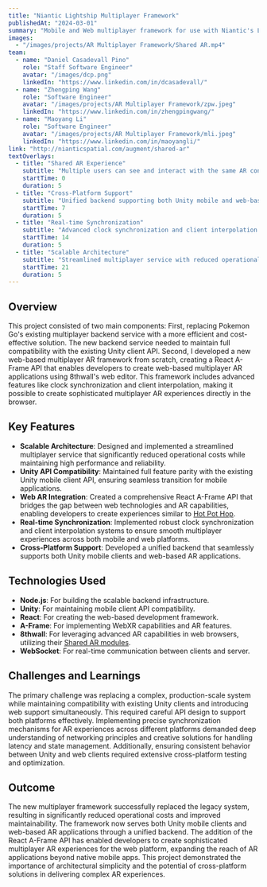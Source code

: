 ```yaml
---
title: "Niantic Lightship Multiplayer Framework"
publishedAt: "2024-03-01"
summary: "Mobile and Web multiplayer framework for use with Niantic's Lightship SDK."
images:
  - "/images/projects/AR Multiplayer Framework/Shared AR.mp4"
team:
  - name: "Daniel Casadevall Pino"
    role: "Staff Software Engineer"
    avatar: "/images/dcp.png"
    linkedIn: "https://www.linkedin.com/in/dcasadevall/"
  - name: "Zhengping Wang"
    role: "Software Engineer"
    avatar: "/images/projects/AR Multiplayer Framework/zpw.jpeg"
    linkedIn: "https://www.linkedin.com/in/zhengpingwang/"
  - name: "Maoyang Li"
    role: "Software Engineer"
    avatar: "/images/projects/AR Multiplayer Framework/mli.jpeg"
    linkedIn: "https://www.linkedin.com/in/maoyangli/"
link: "http://nianticspatial.com/augment/shared-ar"
textOverlays:
  - title: "Shared AR Experience"
    subtitle: "Multiple users can see and interact with the same AR content"
    startTime: 0
    duration: 5
  - title: "Cross-Platform Support"
    subtitle: "Unified backend supporting both Unity mobile and web-based AR applications"
    startTime: 7
    duration: 5
  - title: "Real-time Synchronization"
    subtitle: "Advanced clock synchronization and client interpolation systems"
    startTime: 14
    duration: 5
  - title: "Scalable Architecture"
    subtitle: "Streamlined multiplayer service with reduced operational costs"
    startTime: 21
    duration: 5
---
```


## Overview

This project consisted of two main components: First, replacing Pokemon Go's existing multiplayer backend service 
with a more efficient and cost-effective solution. The new backend service needed to maintain full compatibility 
with the existing Unity client API. Second, I developed a new web-based 
multiplayer AR framework from scratch, creating a React A-Frame API that enables developers to create web-based 
multiplayer AR applications using 8thwall's web editor. This framework includes advanced features like clock 
synchronization and client interpolation, making it possible to create sophisticated multiplayer AR experiences 
directly in the browser.

## Key Features

- **Scalable Architecture**: Designed and implemented a streamlined multiplayer service that significantly reduced operational costs while maintaining high performance and reliability.
- **Unity API Compatibility**: Maintained full feature parity with the existing Unity mobile client API, ensuring seamless transition for mobile applications.
- **Web AR Integration**: Created a comprehensive React A-Frame API that bridges the gap between web technologies and AR capabilities, enabling developers to create experiences similar to [Hot Pot Hop](https://8thwall.8thwall.app/hot-pot-hop/).
- **Real-time Synchronization**: Implemented robust clock synchronization and client interpolation systems to ensure smooth multiplayer experiences across both mobile and web platforms.
- **Cross-Platform Support**: Developed a unified backend that seamlessly supports both Unity mobile clients and web-based AR applications.

## Technologies Used

- **Node.js**: For building the scalable backend infrastructure.
- **Unity**: For maintaining mobile client API compatibility.
- **React**: For creating the web-based development framework.
- **A-Frame**: For implementing WebXR capabilities and AR features.
- **8thwall**: For leveraging advanced AR capabilities in web browsers, utilizing their [Shared AR modules](https://www.8thwall.com/8thwall/modules/shared-ar/release-notes/).
- **WebSocket**: For real-time communication between clients and server.

## Challenges and Learnings

The primary challenge was replacing a complex, production-scale system while maintaining compatibility with existing Unity clients and introducing web support simultaneously. This required careful API design to support both platforms effectively. Implementing precise synchronization mechanisms for AR experiences across different platforms demanded deep understanding of networking principles and creative solutions for handling latency and state management. Additionally, ensuring consistent behavior between Unity and web clients required extensive cross-platform testing and optimization.

## Outcome

The new multiplayer framework successfully replaced the legacy system, resulting in significantly reduced operational costs and improved maintainability. The framework now serves both Unity mobile clients and web-based AR applications through a unified backend. The addition of the React A-Frame API has enabled developers to create sophisticated multiplayer AR experiences for the web platform, expanding the reach of AR applications beyond native mobile apps. This project demonstrated the importance of architectural simplicity and the potential of cross-platform solutions in delivering complex AR experiences. 